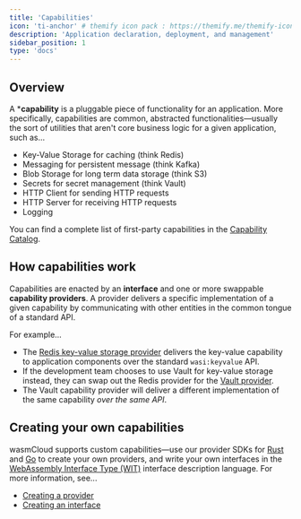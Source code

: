 ```yaml
---
title: 'Capabilities'
icon: 'ti-anchor' # themify icon pack : https://themify.me/themify-icons
description: 'Application declaration, deployment, and management'
sidebar_position: 1
type: 'docs'
---
```


## Overview

A ***capability** is a pluggable piece of functionality for an application. More specifically, capabilities are common, abstracted functionalities&mdash;usually the sort of utilities that aren't core business logic for a given application, such as...

* Key-Value Storage for caching (think Redis)
* Messaging for persistent message (think Kafka)
* Blob Storage for long term data storage (think S3)
* Secrets for secret management (think Vault)
* HTTP Client for sending HTTP requests
* HTTP Server for receiving HTTP requests
* Logging

You can find a complete list of first-party capabilities in the [Capability Catalog](/docs/capabilities/index.mdx).

## How capabilities work

Capabilities are enacted by an **interface** and one or more swappable **capability providers**. A provider delivers a specific implementation of a given capability by communicating with other entities in the common tongue of a standard API. 

For example...

* The [Redis key-value storage provider](https://github.com/wasmCloud/wasmCloud/pkgs/container/keyvalue-redis) delivers the key-value capability to application components over the standard `wasi:keyvalue` API. 
* If the development team chooses to use Vault for key-value storage instead, they can swap out the Redis provider for the [Vault provider](https://github.com/wasmCloud/wasmCloud/pkgs/container/keyvalue-vault). 
* The Vault capability provider will deliver a different implementation of the same capability *over the same API*.  

## Creating your own capabilities

wasmCloud supports custom capabilities&mdash;use our provider SDKs for [Rust](https://crates.io/crates/wasmcloud-provider-sdk) and [Go](https://github.com/wasmCloud/provider-sdk-go) to create your own providers, and write your own interfaces in the [WebAssembly Interface Type (WIT)](/docs/concepts/interfaces) interface description language. For more information, see...

* [Creating a provider](/docs/developer/providers/)
* [Creating an interface](/docs/developer/interfaces/creating-an-interface)

